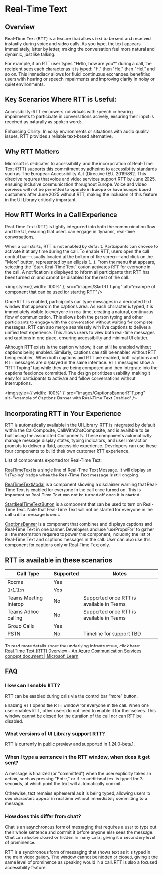 
<Meta title="Concepts/Real-Time Text" />

# Real-Time Text

## Overview

<SingleLineBetaBanner />

Real-Time Text (RTT) is a feature that allows text to be sent and received instantly during voice and video calls. As you type, the text appears immediately, letter by letter, making the conversation feel more natural and dynamic, just like talking.

For example, if an RTT user types "Hello, how are you?" during a call, the recipient sees each character as it is typed: "H," then "He," then "Hel," and so on. This immediacy allows for fluid, continuous exchanges, benefiting users with hearing or speech impairments and improving clarity in noisy or quiet environments.

## Key Scenarios Where RTT is Useful:

Accessibility: RTT empowers individuals with speech or hearing impairments to participate in conversations actively, ensuring their input is received as naturally as spoken words.

Enhancing Clarity: In noisy environments or situations with audio quality issues, RTT provides a reliable text-based alternative.

## Why RTT Matters

Microsoft is dedicated to accessibility, and the incorporation of Real-Time Text (RTT) supports this commitment by adhering to accessibility standards such as The European Accessibility Act (Directive (EU) 2019/882. This directive requires that voice and video services support RTT by June 2025, ensuring inclusive communication throughout Europe. Voice and video services will not be permitted to operate in Europe or have Europe based customers after June 2025 without RTT, making the inclusion of this feature in the UI Library critically important.

## How RTT Works in a Call Experience

Real-Time Text (RTT) is tightly integrated into both the communication flow and the UI, ensuring that users can engage in dynamic, real-time conversations.

When a call starts, RTT is not enabled by default. Participants can choose to activate it at any time during the call. To enable RTT, users open the call control bar—usually located at the bottom of the screen—and click on the "More" button, represented by an ellipsis (...). From the menu that appears, selecting the "Start Real-Time Text" option activates RTT for everyone in the call. A notification is displayed to inform all participants that RTT has been turned on and cannot be disabled for the rest of the call.

<img style={{ width: '100%' }} src="images/StartRTT.png" alt="example of component that can be used for starting RTT" />

Once RTT is enabled, participants can type messages in a dedicated text window that appears in the captions area. As each character is typed, it is immediately visible to everyone in real time, creating a natural, continuous flow of communication. This allows both the person typing and other participants to engage with the conversation without waiting for complete messages. RTT can also merge seamlessly with live captions to deliver a unified text experience. This allows users to view both real-time messages and captions in one place, ensuring accessibility and minimal UI clutter.

Although RTT exists in the caption window, it can still be enabled without captions being enabled. Similarly, captions can still be enabled without RTT being enabled. When both captions and RTT are enabled, both captions and RTT messages are displayed in the same interface. RTT messages show a "RTT Typing" tag while they are being composed and then integrate into the captions feed once committed. The design prioritizes usability, making it easy for participants to activate and follow conversations without interruptions.

<img
  style={{ width: '100%' }}
  src="images/CaptionsBannerRTT.png"
  alt="example of Captions Banner with Real-Time Text Enabled"
/>
## Incorporating RTT in Your Experience

RTT is automatically available in the UI Library. RTT is integrated by default within the CallComposite, CallWithChatComposite, and is available to be built using the associated Components. These components automatically manage message display states, typing indicators, and user interaction prompts to deliver a fluid, accessible experience. Developers can use these four components to build their own customer RTT experience.

List of components exported for Real-Time Text:

[RealTimeText](./?path=/docs/components-real-time-text--docs) is a single line of Real-Time Text Message. It will display an 'isTyping' badge when the Real-Time Text message is still ongoing.

[RealTimeTextModal](./?path=/docs/components-real-time-text-modal--docs) is a component showing a disclaimer warning that Real-Time Text is enabled for everyone in the call once turned on. This is important as Real-Time Text can not be turned off once it is started.

[StartRealTimeTextButton](./?path=/docs/components-start-real-time-text-button--docs) is a component that can be used to turn on Real-Time Text. Note that Real-Time Text will not be started for everyone in the call until a message is sent.

[CaptionsBanner](./?path=/docs/components-captions-banner--docs) is a component that combines and displays captions and Real-Time Text in one banner. Developers and use 'usePropsFor' to gather all the information required to power this component, including the list of Real-Time Text and captions messages in the call. User can also use this component for captions only or Real-Time Text only.

## RTT is available in these scenarios

| Call Type             | Supported | Notes                                    |
| --------------------- | --------- | ---------------------------------------- |
| Rooms                 | Yes       |
| 1:1/1:n               | Yes       |
| Teams Meeting Interop | No        | Supported once RTT is available in Teams |
| Teams Adhoc calling   | No        | Supported once RTT is available in Teams |
| Group Calls           | Yes       |
| PSTN                  | No        | Timeline for support TBD                 |

To read more details about the underlying infrastructure, click here:  
[Real Time Text (RTT) Overview - An Azure Communication Services concept document | Microsoft Learn](https://learn.microsoft.com/en-us/azure/communication-services/concepts/voice-video-calling/real-time-text)

## FAQ

### How can I enable RTT?

RTT can be enabled during calls via the control bar “more” button.

Enabling RTT opens the RTT window for everyone in the call. When one user enables RTT, other users do not need to enable it for themselves. This window cannot be closed for the duration of the call nor can RTT be disabled.

### What versions of UI Library support RTT?

RTT is currently in public preview and supported in 1.24.0-beta.1.

### When I type a sentence in the RTT window, when does it get sent?

A message is finalized (or "committed") when the user explicitly takes an action, such as pressing "Enter," or if no additional text is typed for 3 seconds, at which point the text will automatically commit.

Otherwise, text remains ephemeral as it is being typed, allowing users to see characters appear in real time without immediately committing to a message.

### How does this differ from chat?

Chat is an asynchronous form of messaging that requires a user to type out their whole sentence and commit it before anyone else sees the message. Chat can also be closed or hidden in many calls, giving it a secondary level of prominence.

RTT is a synchronous form of messaging that shows text as it is typed in the main video gallery. The window cannot be hidden or closed, giving it the same level of prominence as speaking would in a call. RTT is also a focused accessibility feature.
